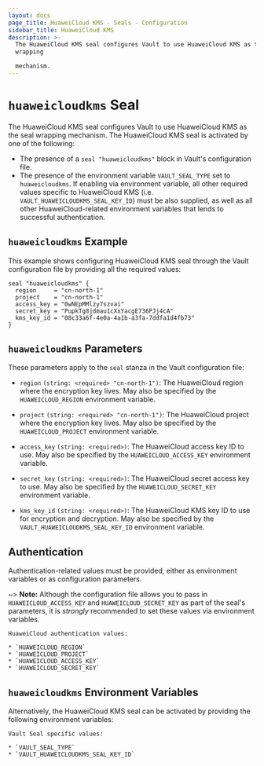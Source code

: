 ```yaml
---
layout: docs
page_title: HuaweiCloud KMS - Seals - Configuration
sidebar_title: HuaweiCloud KMS
description: >-
  The HuaweiCloud KMS seal configures Vault to use HuaweiCloud KMS as the seal
  wrapping

  mechanism.
---
```


# `huaweicloudkms` Seal

The HuaweiCloud KMS seal configures Vault to use HuaweiCloud KMS as the seal wrapping mechanism.
The HuaweiCloud KMS seal is activated by one of the following:

- The presence of a `seal "huaweicloudkms"` block in Vault's configuration file.
- The presence of the environment variable `VAULT_SEAL_TYPE` set to `huaweicloudkms`. If
  enabling via environment variable, all other required values specific to HuaweiCloud
  KMS (i.e. `VAULT_HUAWEICLOUDKMS_SEAL_KEY_ID`) must be also supplied, as well as all
  other HuaweiCloud-related environment variables that lends to successful
  authentication.

## `huaweicloudkms` Example

This example shows configuring HuaweiCloud KMS seal through the Vault configuration file
by providing all the required values:

```hcl
seal "huaweicloudkms" {
  region     = "cn-north-1"
  project    = "cn-north-1"
  access_key = "0wNEpMMlzy7szvai"
  secret_key = "PupkTg8jdmau1cXxYacgE736PJj4cA"
  kms_key_id = "08c33a6f-4e0a-4a1b-a3fa-7ddfa1d4fb73"
}
```

## `huaweicloudkms` Parameters

These parameters apply to the `seal` stanza in the Vault configuration file:

- `region` `(string: <required> "cn-north-1")`: The HuaweiCloud region where the encryption key
  lives. May also be specified by the `HUAWEICLOUD_REGION`
  environment variable.

- `project` `(string: <required> "cn-north-1")`: The HuaweiCloud project where the encryption key
  lives. May also be specified by the `HUAWEICLOUD_PROJECT`
  environment variable.

- `access_key` `(string: <required>)`: The HuaweiCloud access key ID to use. May also be
  specified by the `HUAWEICLOUD_ACCESS_KEY` environment variable.

- `secret_key` `(string: <required>)`: The HuaweiCloud secret access key to use. May
  also be specified by the `HUAWEICLOUD_SECRET_KEY` environment variable.

- `kms_key_id` `(string: <required>)`: The HuaweiCloud KMS key ID to use for encryption
  and decryption. May also be specified by the `VAULT_HUAWEICLOUDKMS_SEAL_KEY_ID`
  environment variable.

## Authentication

Authentication-related values must be provided, either as environment
variables or as configuration parameters.

~> **Note:** Although the configuration file allows you to pass in
`HUAWEICLOUD_ACCESS_KEY` and `HUAWEICLOUD_SECRET_KEY` as part of the seal's parameters, it
is _strongly_ recommended to set these values via environment variables.

```text
HuaweiCloud authentication values:

* `HUAWEICLOUD_REGION`
* `HUAWEICLOUD_PROJECT`
* `HUAWEICLOUD_ACCESS_KEY`
* `HUAWEICLOUD_SECRET_KEY`
```

## `huaweicloudkms` Environment Variables

Alternatively, the HuaweiCloud KMS seal can be activated by providing the following
environment variables:

```text
Vault Seal specific values:

* `VAULT_SEAL_TYPE`
* `VAULT_HUAWEICLOUDKMS_SEAL_KEY_ID`
```
